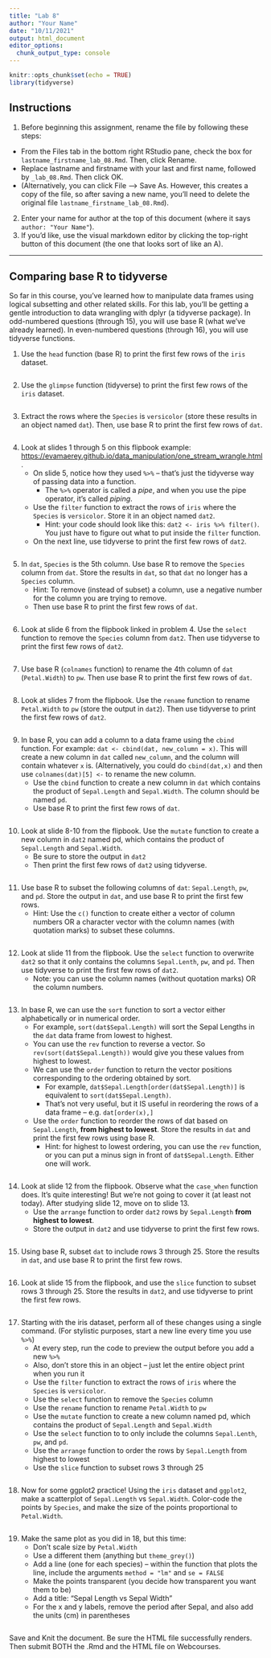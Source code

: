 ```yaml
---
title: "Lab 8"
author: "Your Name"
date: "10/11/2021"
output: html_document
editor_options: 
  chunk_output_type: console
---
```


```r
knitr::opts_chunk$set(echo = TRUE)
library(tidyverse)
```

## Instructions

1.  Before beginning this assignment, rename the file by following these steps:

-   From the Files tab in the bottom right RStudio pane, check the box for `lastname_firstname_lab_08.Rmd`. Then, click Rename.
-   Replace lastname and firstname with your last and first name, followed by `_lab_08.Rmd`. Then click OK.
-   (Alternatively, you can click File --\> Save As. However, this creates a copy of the file, so after saving a new name, you'll need to delete the original file `lastname_firstname_lab_08.Rmd`).

2.  Enter your name for author at the top of this document (where it says `author: "Your Name"`).
3.  If you'd like, use the visual markdown editor by clicking the top-right button of this document (the one that looks sort of like an A).

---

## Comparing base R to tidyverse

So far in this course, you've learned how to manipulate data frames using logical subsetting and other related skills. For this lab, you'll be getting a gentle introduction to data wrangling with dplyr (a tidyverse package). In odd-numbered questions (through 15), you will use base R (what we've already learned). In even-numbered questions (through 16), you will use tidyverse functions.

1. Use the `head` function (base R) to print the first few rows of the `iris` dataset.

```r

```

2. Use the `glimpse` function (tidyverse) to print the first few rows of the `iris` dataset.

```r

```

3. Extract the rows where the `Species` is `versicolor` (store these results in an object named `dat`). Then, use base R to print the first few rows of `dat`.

```r

```

4. Look at slides 1 through 5 on this flipbook example: <https://evamaerey.github.io/data_manipulation/one_stream_wrangle.html>.
      -   On slide 5, notice how they used `%>%` -- that's just the tidyverse way of passing data into a function.
            -   The `%>%` operator is called a *pipe*, and when you use the pipe operator, it's called *piping*. 
      -   Use the `filter` function to extract the rows of `iris` where the `Species` is `versicolor`. Store it in an object named `dat2`.
            -   Hint: your code should look like this: `dat2 <- iris %>% filter()`. You just have to figure out what to put inside the `filter` function.
      -   On the next line, use tidyverse to print the first few rows of `dat2`.
      
```r

```
      
5. In `dat`, `Species` is the 5th column. Use base R to remove the `Species` column from `dat`. Store the results in `dat`, so that `dat` no longer has a `Species` column.
      -   Hint: To remove (instead of subset) a column, use a negative number for the column you are trying to remove.
      -   Then use base R to print the first few rows of `dat`.

```r

```

6. Look at slide 6 from the flipbook linked in problem 4. Use the `select` function to remove the `Species` column from `dat2`. Then use tidyverse to print the first few rows of `dat2`.

```r

```

7. Use base R (`colnames` function) to rename the 4th column of `dat` (`Petal.Width`) to `pw`. Then use base R to print the first few rows of `dat`.

```r

```

8. Look at slides 7 from the flipbook. Use the `rename` function to rename `Petal.Width` to `pw` (store the output in `dat2`). Then use tidyverse to print the first few rows of `dat2`.

```r

```

9. In base R, you can add a column to a data frame using the `cbind` function. For example: `dat <- cbind(dat, new_column = x)`. This will create a new column in `dat` called `new_column`, and the column will contain whatever `x` is. (Alternatively, you could do `cbind(dat,x)` and then use `colnames(dat)[5] <- ` to  rename the new column.
      -   Use the `cbind` function to create a new column in `dat` which contains the product of `Sepal.Length` and `Sepal.Width`. The column should be named `pd`.
      -   Use base R to print the first few rows of `dat`.
      
```r

```

10. Look at slide 8-10 from the flipbook. Use the `mutate` function to create a new column in `dat2` named pd, which contains the product of `Sepal.Length` and `Sepal.Width`.
      -   Be sure to store the output in `dat2`
      -   Then print the first few rows of `dat2` using tidyverse.

```r

```
      
11. Use base R to subset the following columns of `dat`: `Sepal.Length`, `pw`, and `pd`. Store the output in `dat`, and use base R to print the first few rows.
      -   Hint: Use the `c()` function to create either a vector of column numbers OR a character vector with the column names (with quotation marks) to subset these columns.

```r

```

12. Look at slide 11 from the flipbook. Use the `select` function to overwrite `dat2` so that it only contains the columns `Sepal.Lenth`, `pw`, and `pd`. Then use tidyverse to print the first few rows of `dat2`.
      -   Note: you can use the column names (without quotation marks) OR the column numbers.

```r

```

13. In base R, we can use the `sort` function to sort a vector either alphabetically or in numerical order.
      -   For example, `sort(dat$Sepal.Length)` will sort the Sepal Lengths in the `dat` data frame from lowest to highest.
      -   You can use the `rev` function to reverse a vector. So `rev(sort(dat$Sepal.Length))` would give you these values from highest to lowest.
      -   We can use the `order` function to return the vector positions corresponding to the ordering obtained by sort.
            -   For example, `dat$Sepal.Length[order(dat$Sepal.Length)]` is equivalent to `sort(dat$Sepal.Length)`.
            -   That's not very useful, but it IS useful in reordering the rows of a data frame -- e.g. `dat[order(x),]`
      -   Use the `order` function to reorder the rows of dat based on `Sepal.Length`, **from highest to lowest**. Store the results in `dat` and print the first few rows using base R.
            -   Hint: for highest to lowest ordering, you can use the `rev` function, or you can put a minus sign in front of `dat$Sepal.Length`. Either one will work.

```r

```

14. Look at slide 12 from the flipbook. Observe what the `case_when` function does. It's quite interesting! But we're not going to cover it (at least not today). After studying slide 12, move on to slide 13.
      -   Use the `arrange` function to order `dat2` rows by `Sepal.Length` **from highest to lowest**.
      -   Store the output in `dat2` and use tidyverse to print the first few rows.

```r

```

15. Using base R, subset `dat` to include rows 3 through 25. Store the results in `dat`, and use base R to print the first few rows.

```r

```

16. Look at slide 15 from the flipbook, and use the `slice` function to subset rows 3 through 25. Store the results in `dat2`, and use tidyverse to print the first few rows.

```r

```

17. Starting with the iris dataset, perform all of these changes using a single command. (For stylistic purposes, start a new line every time you use `%>%`)
      -   At every step, run the code to preview the output before you add a new `%>%`
      -   Also, don't store this in an object -- just let the entire object print when you run it
      -   Use the `filter` function to extract the rows of `iris` where the `Species` is `versicolor`.
      -   Use the `select` function to remove the `Species` column
      -   Use the `rename` function to rename `Petal.Width` to `pw`
      -   Use the `mutate` function to create a new column named pd, which contains the product of `Sepal.Length` and `Sepal.Width`
      -   Use the `select` function to to only include the columns `Sepal.Lenth`, `pw`, and `pd`.
      -   Use the `arrange` function to order the rows by `Sepal.Length` from highest to lowest
      -   Use the `slice` function to subset rows 3 through 25

```r

```

18. Now for some ggplot2 practice! Using the `iris` dataset and `ggplot2`, make a scatterplot of `Sepal.Length` vs `Sepal.Width`. Color-code the points by `Species`, and make the size of the points proportional to `Petal.Width`.

```r

```

19. Make the same plot as you did in 18, but this time:
      -   Don't scale size by `Petal.Width`
      -   Use a different them (anything but `theme_grey()`)
      -   Add a line (one for each species) -- within the function that plots the line, include the arguments `method = "lm"` and `se = FALSE`
      -   Make the points transparent (you decide how transparent you want them to be)
      -   Add a title: "Sepal Length vs Sepal Width"
      -   For the x and y labels, remove the period after Sepal, and also add the units (cm) in parentheses
      
```r

```

Save and Knit the document. Be sure the HTML file successfully renders. Then submit BOTH the .Rmd and the HTML file on Webcourses.